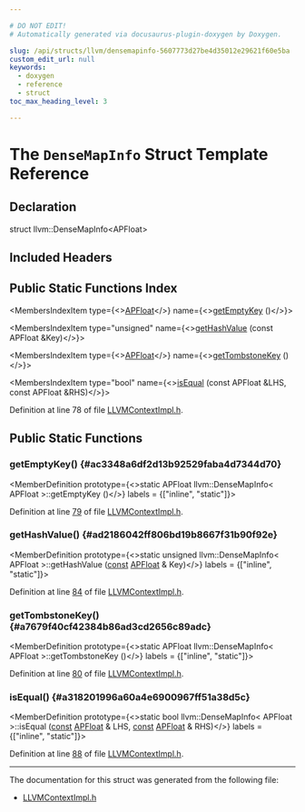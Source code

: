 ```yaml
---

# DO NOT EDIT!
# Automatically generated via docusaurus-plugin-doxygen by Doxygen.

slug: /api/structs/llvm/densemapinfo-5607773d27be4d35012e29621f60e5ba
custom_edit_url: null
keywords:
  - doxygen
  - reference
  - struct
toc_max_heading_level: 3

---
```





# The `DenseMapInfo` Struct Template Reference

<DoxygenPage pluginConfig={pluginConfig}>



## Declaration

<CodeBlock>struct llvm::DenseMapInfo&lt;APFloat&gt;</CodeBlock>

## Included Headers

<IncludesList>
<IncludesListItem
  filePath="IR/LLVMContextImpl.h"
  permalink="/docs/api/files/lib/lib/ir/llvmcontextimpl-h"
  isLocal="true" />
</IncludesList>

## Public Static Functions Index

<MembersIndex>

<MembersIndexItem
  type={<><a href="/docs/api/classes/llvm/apfloat">APFloat</a></>}
  name={<><a href="#ac3348a6df2d13b92529faba4d7344d70">getEmptyKey</a> ()</>}>
</MembersIndexItem>

<MembersIndexItem
  type="unsigned"
  name={<><a href="#ad2186042ff806bd19b8667f31b90f92e">getHashValue</a> (const APFloat &amp;Key)</>}>
</MembersIndexItem>

<MembersIndexItem
  type={<><a href="/docs/api/classes/llvm/apfloat">APFloat</a></>}
  name={<><a href="#a7679f40cf42384b86ad3cd2656c89adc">getTombstoneKey</a> ()</>}>
</MembersIndexItem>

<MembersIndexItem
  type="bool"
  name={<><a href="#a318201996a60a4e6900967ff51a38d5c">isEqual</a> (const APFloat &amp;LHS, const APFloat &amp;RHS)</>}>
</MembersIndexItem>

</MembersIndex>


Definition at line 78 of file <a href="/docs/api/files/lib/lib/ir/llvmcontextimpl-h">LLVMContextImpl.h</a>.

<SectionDefinition>

## Public Static Functions

### getEmptyKey() {#ac3348a6df2d13b92529faba4d7344d70}

<MemberDefinition
  prototype={<>static APFloat llvm::DenseMapInfo&lt; APFloat &gt;::getEmptyKey ()</>}
  labels = {["inline", "static"]}>

Definition at line <a href="/docs/api/files/lib/lib/ir/llvmcontextimpl-h/#l00079">79</a> of file <a href="/docs/api/files/lib/lib/ir/llvmcontextimpl-h">LLVMContextImpl.h</a>.
</MemberDefinition>

### getHashValue() {#ad2186042ff806bd19b8667f31b90f92e}

<MemberDefinition
  prototype={<>static unsigned llvm::DenseMapInfo&lt; APFloat &gt;::getHashValue (<a href="/docs/api/files/lib/lib/target/lib/target/aarch64/aarch64promoteconstant-cpp/#a90f8350fecae261c25be85d38b451bff">const</a> <a href="/docs/api/classes/llvm/apfloat">APFloat</a> &amp; Key)</>}
  labels = {["inline", "static"]}>

Definition at line <a href="/docs/api/files/lib/lib/ir/llvmcontextimpl-h/#l00084">84</a> of file <a href="/docs/api/files/lib/lib/ir/llvmcontextimpl-h">LLVMContextImpl.h</a>.
</MemberDefinition>

### getTombstoneKey() {#a7679f40cf42384b86ad3cd2656c89adc}

<MemberDefinition
  prototype={<>static APFloat llvm::DenseMapInfo&lt; APFloat &gt;::getTombstoneKey ()</>}
  labels = {["inline", "static"]}>

Definition at line <a href="/docs/api/files/lib/lib/ir/llvmcontextimpl-h/#l00080">80</a> of file <a href="/docs/api/files/lib/lib/ir/llvmcontextimpl-h">LLVMContextImpl.h</a>.
</MemberDefinition>

### isEqual() {#a318201996a60a4e6900967ff51a38d5c}

<MemberDefinition
  prototype={<>static bool llvm::DenseMapInfo&lt; APFloat &gt;::isEqual (<a href="/docs/api/files/lib/lib/target/lib/target/aarch64/aarch64promoteconstant-cpp/#a90f8350fecae261c25be85d38b451bff">const</a> <a href="/docs/api/classes/llvm/apfloat">APFloat</a> &amp; LHS, <a href="/docs/api/files/lib/lib/target/lib/target/aarch64/aarch64promoteconstant-cpp/#a90f8350fecae261c25be85d38b451bff">const</a> <a href="/docs/api/classes/llvm/apfloat">APFloat</a> &amp; RHS)</>}
  labels = {["inline", "static"]}>

Definition at line <a href="/docs/api/files/lib/lib/ir/llvmcontextimpl-h/#l00088">88</a> of file <a href="/docs/api/files/lib/lib/ir/llvmcontextimpl-h">LLVMContextImpl.h</a>.
</MemberDefinition>

</SectionDefinition>

<hr/>

The documentation for this struct was generated from the following file:

<ul>
<li><a href="/docs/api/files/lib/lib/ir/llvmcontextimpl-h">LLVMContextImpl.h</a></li>
</ul>

</DoxygenPage>
